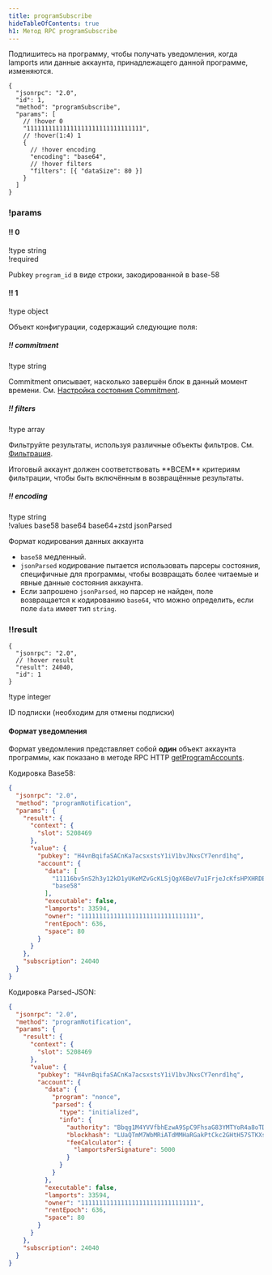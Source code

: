 ```yaml
---
title: programSubscribe
hideTableOfContents: true
h1: Метод RPC programSubscribe
---
```


Подпишитесь на программу, чтобы получать уведомления, когда lamports или данные
аккаунта, принадлежащего данной программе, изменяются.

<APIMethod>

```jsonc !!request
{
  "jsonrpc": "2.0",
  "id": 1,
  "method": "programSubscribe",
  "params": [
    // !hover 0
    "11111111111111111111111111111111",
    // !hover(1:4) 1
    {
      // !hover encoding
      "encoding": "base64",
      // !hover filters
      "filters": [{ "dataSize": 80 }]
    }
  ]
}
```

### !params

#### !! 0

!type string  
!required

Pubkey `program_id` в виде строки, закодированной в base-58

#### !! 1

!type object

Объект конфигурации, содержащий следующие поля:

##### !! commitment

!type string

Commitment описывает, насколько завершён блок в данный момент времени. См.
[Настройка состояния Commitment](/docs/rpc#configuring-state-commitment).

##### !! filters

!type array

Фильтруйте результаты, используя различные объекты фильтров. См.
[Фильтрация](/docs/rpc#filter-criteria).

<Callout type="info">
  Итоговый аккаунт должен соответствовать **ВСЕМ** критериям фильтрации, чтобы
  быть включённым в возвращённые результаты.
</Callout>

##### !! encoding

!type string  
!values base58 base64 base64+zstd jsonParsed

Формат кодирования данных аккаунта

- `base58` медленный.
- `jsonParsed` кодирование пытается использовать парсеры состояния, специфичные
  для программы, чтобы возвращать более читаемые и явные данные состояния
  аккаунта.
- Если запрошено `jsonParsed`, но парсер не найден, поле возвращается к
  кодированию `base64`, что можно определить, если поле `data` имеет тип
  `string`.

### !!result

```jsonc !response
{
  "jsonrpc": "2.0",
  // !hover result
  "result": 24040,
  "id": 1
}
```

!type integer

ID подписки (необходим для отмены подписки)

</APIMethod>

#### Формат уведомления

Формат уведомления представляет собой <b>один</b> объект аккаунта программы, как
показано в методе RPC HTTP
[getProgramAccounts](/docs/rpc/http/getprogramaccounts).

Кодировка Base58:

```json
{
  "jsonrpc": "2.0",
  "method": "programNotification",
  "params": {
    "result": {
      "context": {
        "slot": 5208469
      },
      "value": {
        "pubkey": "H4vnBqifaSACnKa7acsxstsY1iV1bvJNxsCY7enrd1hq",
        "account": {
          "data": [
            "11116bv5nS2h3y12kD1yUKeMZvGcKLSjQgX6BeV7u1FrjeJcKfsHPXHRDEHrBesJhZyqnnq9qJeUuF7WHxiuLuL5twc38w2TXNLxnDbjmuR",
            "base58"
          ],
          "executable": false,
          "lamports": 33594,
          "owner": "11111111111111111111111111111111",
          "rentEpoch": 636,
          "space": 80
        }
      }
    },
    "subscription": 24040
  }
}
```

Кодировка Parsed-JSON:

```json
{
  "jsonrpc": "2.0",
  "method": "programNotification",
  "params": {
    "result": {
      "context": {
        "slot": 5208469
      },
      "value": {
        "pubkey": "H4vnBqifaSACnKa7acsxstsY1iV1bvJNxsCY7enrd1hq",
        "account": {
          "data": {
            "program": "nonce",
            "parsed": {
              "type": "initialized",
              "info": {
                "authority": "Bbqg1M4YVVfbhEzwA9SpC9FhsaG83YMTYoR4a8oTDLX",
                "blockhash": "LUaQTmM7WbMRiATdMMHaRGakPtCkc2GHtH57STKXs6k",
                "feeCalculator": {
                  "lamportsPerSignature": 5000
                }
              }
            }
          },
          "executable": false,
          "lamports": 33594,
          "owner": "11111111111111111111111111111111",
          "rentEpoch": 636,
          "space": 80
        }
      }
    },
    "subscription": 24040
  }
}
```
